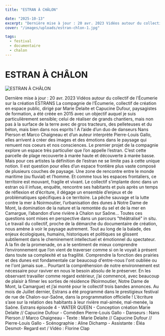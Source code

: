 ```yaml
---
title: "ESTRAN À CHÂLON"

date: "2025-10-13"
excerpt: "Dernière mise à jour : 20 avr. 2023 Vidéos autour du collectif de l'Écumerie sur la création ESTRANS La compagnie de l’Écumerie, collectif de création..."
cover: "/images/uploads/estran-chlon-1.jpg"

tags:
  - festival
  - documentaire
  - chalon
---
```


# ESTRAN À CHÂLON



![ESTRAN À CHÂLON](/images/uploads/estran-chlon-1.jpg)

Dernière mise à jour : 20 avr. 2023 Vidéos autour du collectif de l'Écumerie sur la création ESTRANS La compagnie de l’Écumerie, collectif de création en espace public, dirigé par Marie Delaite et Capucine Dufour, paysagistes de formation, a été créée en 2015 avec un objectif auquel je suis particulièrement sensible; celui de réaliser de grands chantiers, mais non pas à la surface de la terre avec de gros tracteurs, des pelleteuses et du béton, mais bien dans nos esprits ! À l’aide d’un duo de danseurs Nans Pierson et Marco Chaigneau et d’un auteur interprète Pierre-Louis Gallo, elles arrivent à créer des images et des émotions dans le paysage qui remuent nos coeurs et nos consciences. Le premier projet de la compagnie explore un espace très particulier que l’on appelle l’estran. C’est cette parcelle de plage recouverte à marée haute et découverte à marée basse. Mais pour ces artistes la définition de l’estran ne se limite pas à cette unique notion. Il est question pour elles d’un espace frontière plus vaste composé de plusieurs couches de paysage. Une zone de rencontre entre le monde maritime (ou fluvial) et l’homme. Et comme tous les espaces frontaliers, ce territoire est mouvant, fragile et vivant. Le collectif s’implante donc dans un estran où il infuse, enquête, rencontre ses habitants et puis après un temps de réflexion et d’écriture, il dégage un ensemble d’enjeux et de problématiques spécifiques à ce territoire. La pêche sauvage et la lutte contre la mer à Noirmoutier, l’urbanisation des dunes à Notre Dame de Mont, la domination de la nature et la remontée du sel et de la mer en Camargue, l’abandon d’une rivière à Chalon sur Saône… Toutes ces questions sont mises en perspective dans un parcours "théâtralisé" in situ. Le travail du collectif, proche de la démarche du documentaire de création, nous amène à voir le paysage autrement. Tout au long de la balade, des enjeux écologiques, humains, historiques et politiques se glissent subtilement dans le cheminement intellectuel et émotionnel du spectateur. À la fin de la promenade, on a le sentiment de mieux comprendre l’environnement que l’on vient de traverser comme si on le voyait à présent dans toute sa complexité et sa fragilité. Comprendre la fonction des prairies et des dunes est fondamentale car beaucoup d'entre-nous l'ont oubliée ou ne l'ont jamais sue... Pourtant la compréhension de notre environnement est nécessaire pour raviver en nous le besoin absolu de le préserver. En les observant travailler comme regard extérieur, j’ai commencé, avec beaucoup de plaisir à filmer les sorties de résidence (Noirmoutier, Notre Dame de Mont, la Camargue) et j’ai monté pour le collectif trois bandes annonces. Au mois de Juillet dernier, Estrans a été programmé dans le prestigieux festival de rue de Chalon-sur-Saône, dans la programmation officielle ! L’écriture s’axe sur la relation des habitants à leur rivière mal-aimée, mal-menée, la Saône. Estrans épisode 4 - WATER QUEEN - Conception création Marie Delaite // Capucine Dufour - Comédien Pierre-Louis Gallo - Danseurs : Nans Pierson // Marco Chaigneau - Texte : Marie Delaite // Capucine Dufour // Pierre-Louis Gallo - Scénographie : Aline Dichamp - Assistante : Éléa Desmot- Regard ext / Vidéo : Florine Clap
